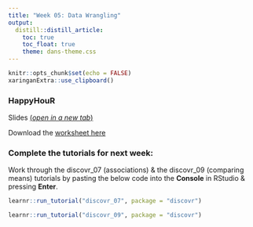 ```yaml
---
title: "Week 05: Data Wrangling"
output:
  distill::distill_article:
    toc: true
    toc_float: true
    theme: dans-theme.css
---
```


```r
knitr::opts_chunk$set(echo = FALSE)
xaringanExtra::use_clipboard()
```

### HappyHouR 

Slides [(*open in a new tab*)](https://fundrmentals-slides.netlify.app/week_05/index.html){target="_blank"}

<!--

<iframe id="inlineFrameExample"
    title="Inline Frame Example"
    height="360"
    src="./week_04/index.html">
</iframe>

-->

Download the [worksheet here](./docs/week_04.Rmd)


### Complete the tutorials for next week: 

:::ojtask

Work through the discovr_07 (associations) & the discovr_09 (comparing means) tutorials by pasting the below code into the **Console** in RStudio & pressing **Enter**.

```r

learnr::run_tutorial("discovr_07", package = "discovr")

```

```r

learnr::run_tutorial("discovr_09", package = "discovr")

```

:::

<br>